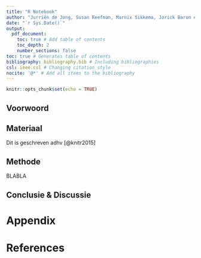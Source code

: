 ```yaml
---
title: "R Notebook"
author: "Jurriën de Jong, Susan Reefman, Marnix Sikkema, Jorick Baron en Miguel Botter van Elburg"
date: "`r Sys.Date()`"
output:
  pdf_document:
    toc: true # Add table of contents
    toc_depth: 2
    number_sections: false
toc: true # Generates table of contents
bibliography: bibliography.bib # Including bibliographies
csl: ieee.csl # Changing citation style
nocite: '@*' # Add all items to the bibliography
---
```

```r
knitr::opts_chunk$set(echo = TRUE)
```
\pagebreak

## Voorwoord


\pagebreak

## Materiaal

Dit is geschreven adhv [@knitr2015] 

## Methode

BLABLA

## Conclusie & Discussie




\pagebreak


# Appendix {-} 
# References